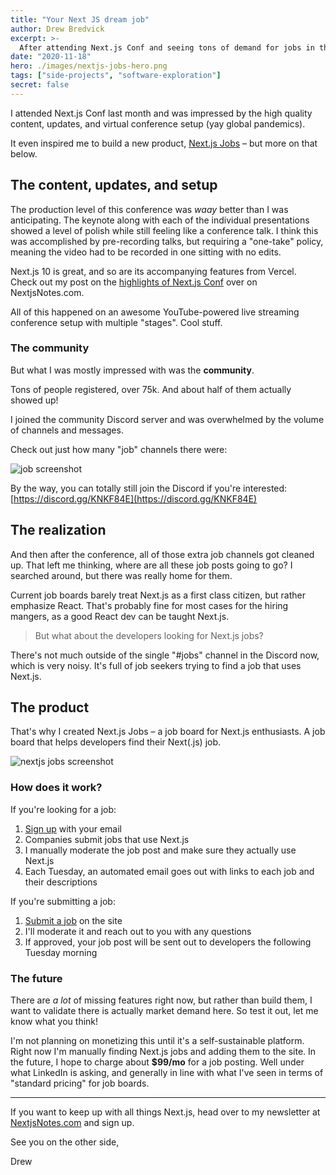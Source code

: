 ```yaml
---
title: "Your Next JS dream job"
author: Drew Bredvick
excerpt: >-
  After attending Next.js Conf and seeing tons of demand for jobs in the community Discord, I built a custom job board using Next.js, AWS Amplify, and TailwindUI.
date: "2020-11-18"
hero: ./images/nextjs-jobs-hero.png
tags: ["side-projects", "software-exploration"]
secret: false
---
```


I attended Next.js Conf last month and was impressed by the high quality content, updates, and virtual conference setup (yay global pandemics).

It even inspired me to build a new product, [Next.js Jobs](https://jobs.nextjsnotes.com) – but more on that below.

## The content, updates, and setup

The production level of this conference was _waay_ better than I was anticipating.
The keynote along with each of the individual presentations showed a level of polish while still feeling like a conference talk.
I think this was accomplished by pre-recording talks, but requiring a "one-take" policy, meaning the video had to be recorded in one sitting with no edits.

Next.js 10 is great, and so are its accompanying features from Vercel. Check out my post on the [highlights of Next.js Conf](https://nextjsnotes.com/next-js-conf-highlights-2020/) over on NextjsNotes.com.

All of this happened on an awesome YouTube-powered live streaming conference setup with multiple "stages". Cool stuff.

### The community

But what I was mostly impressed with was the **community**.

Tons of people registered, over 75k. And about half of them actually showed up!

I joined the community Discord server and was overwhelmed by the volume of channels and messages.

Check out just how many "job" channels there were:

![job screenshot](./images/jobs.png)

By the way, you can totally still join the Discord if you're interested: [https://discord.gg/KNKF84E](https://discord.gg/KNKF84E)

## The realization

And then after the conference, all of those extra job channels got cleaned up.
That left me thinking, where are all these job posts going to go?
I searched around, but there was really home for them.

Current job boards barely treat Next.js as a first class citizen, but rather emphasize React.
That's probably fine for most cases for the hiring mangers, as a good React dev can be taught Next.js.

> But what about the developers looking for Next.js jobs?

There's not much outside of the single "#jobs" channel in the Discord now, which is very noisy. It's full of job seekers trying to find a job that uses Next.js.

## The product

That's why I created Next.js Jobs – a job board for Next.js enthusiasts. A job board that helps developers find their Next(.js) job.

![nextjs jobs screenshot](./images/nextjs-jobs.png)

### How does it work?

If you're looking for a job:

1. [Sign up](https://jobs.nextjsnotes.com/) with your email
2. Companies submit jobs that use Next.js
3. I manually moderate the job post and make sure they actually use Next.js
4. Each Tuesday, an automated email goes out with links to each job and their descriptions

If you're submitting a job:

1. [Submit a job](https://jobs.nextjsnotes.com/submit-a-job) on the site
2. I'll moderate it and reach out to you with any questions
3. If approved, your job post will be sent out to developers the following Tuesday morning

### The future

There are _a lot_ of missing features right now, but rather than build them, I want to validate there is actually market demand here.
So test it out, let me know what you think!

I'm not planning on monetizing this until it's a self-sustainable platform. Right now I'm manually finding Next.js jobs and adding them to the site. In the future, I hope to charge about **\$99/mo** for a job posting. Well under what LinkedIn is asking, and generally in line with what I've seen in terms of "standard pricing" for job boards.

---

If you want to keep up with all things Next.js, head over to my newsletter at [NextjsNotes.com](https://nextjsnotes.com/#/portal/signup) and sign up.

See you on the other side,

Drew
